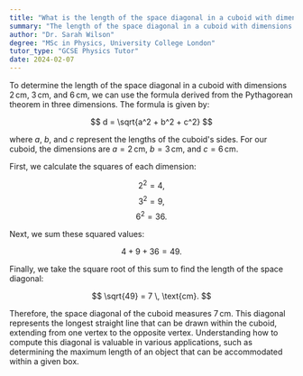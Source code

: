 ```yaml
---
title: "What is the length of the space diagonal in a cuboid with dimensions 2 cm, 3 cm, and 6 cm?"
summary: "The length of the space diagonal in a cuboid with dimensions 2 cm, 3 cm, and 6 cm is √49 cm, which simplifies to 7 cm."
author: "Dr. Sarah Wilson"
degree: "MSc in Physics, University College London"
tutor_type: "GCSE Physics Tutor"
date: 2024-02-07
---
```


To determine the length of the space diagonal in a cuboid with dimensions $2 \, \text{cm}$, $3 \, \text{cm}$, and $6 \, \text{cm}$, we can use the formula derived from the Pythagorean theorem in three dimensions. The formula is given by:

$$
d = \sqrt{a^2 + b^2 + c^2}
$$

where $a$, $b$, and $c$ represent the lengths of the cuboid's sides. For our cuboid, the dimensions are $a = 2 \, \text{cm}$, $b = 3 \, \text{cm}$, and $c = 6 \, \text{cm}$.

First, we calculate the squares of each dimension:

$$
2^2 = 4,
$$
$$
3^2 = 9,
$$
$$
6^2 = 36.
$$

Next, we sum these squared values:

$$
4 + 9 + 36 = 49.
$$

Finally, we take the square root of this sum to find the length of the space diagonal:

$$
\sqrt{49} = 7 \, \text{cm}.
$$

Therefore, the space diagonal of the cuboid measures $7 \, \text{cm}$. This diagonal represents the longest straight line that can be drawn within the cuboid, extending from one vertex to the opposite vertex. Understanding how to compute this diagonal is valuable in various applications, such as determining the maximum length of an object that can be accommodated within a given box.
    